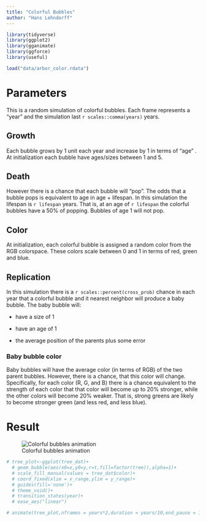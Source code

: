 ```yaml
---
title: "Colorful Bubbles"
author: "Hans Lehndorff"
---
```


```r
library(tidyverse)
library(ggplot2)
library(gganimate)
library(ggforce)
library(useful)

load("data/arbor_color.rdata")

```

# Parameters

This is a random simulation of colorful bubbles. Each frame represents a "year" and the simulation last `r scales::comma(years)` years.

## Growth

Each bubble grows by 1 unit each year and increase by 1 in terms of "age" . At initialization each bubble have ages/sizes between 1 and 5.

## Death

However there is a chance that each bubble will "pop". The odds that a bubble pops is equivalent to age in age + lifespan. In this simulation the lifespan is `r lifespan` years. That is, at an age of `r lifespan` the colorful bubbles have a 50% of popping. Bubbles of age 1 will not pop.

## Color

At initialization, each colorful bubble is assigned a random color from the RGB colorspace. These colors scale between 0 and 1 in terms of red, green and blue.

## Replication

In this simulation there is a `r scales::percent(cross_prob)` chance in each year that a colorful bubble and it nearest neighbor will produce a baby bubble. The baby bubble will:

-   have a size of 1

-   have an age of 1

-   the average position of the parents plus some error

### Baby bubble color

Baby bubbles will have the average color (in terms of RGB) of the two parent bubbles. However, there is a chance, that this color will change. Specifically, for each color (R, G, and B) there is a chance equivalent to the strength of each color that that color will become up to 20% stronger, while the other colors will become 20% weaker. That is, strong greens are likely to become stronger green (and less red, and less blue).

# Result

![Colorful bubbles animation](data/colorful_bubbles.gif){fig-align="center"}

```r
 
# tree_plot<-ggplot(tree_dat)+
  # geom_bubble(aes(x0=x,y0=y,r=t,fill=factor(tree)),alpha=1)+
  # scale_fill_manual(values = tree_dat$color)+
  # coord_fixed(xlim = x_range,ylim = y_range)+
  # guides(fill='none')+
  # theme_void()+
  # transition_states(year)+
  # ease_aes("linear")

# animate(tree_plot,nframes = years*2,duration = years/10,end_pause = 10,renderer = gifski_renderer())  

```
